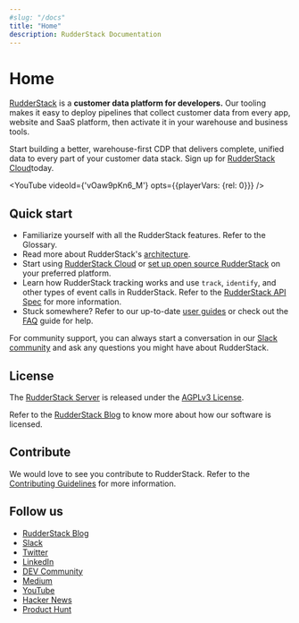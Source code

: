 ```yaml
---
#slug: "/docs"
title: "Home"
description: RudderStack Documentation
---
```


# Home

[RudderStack](https://rudderstack.com/) is a **customer data platform for developers.** Our tooling makes it easy to deploy pipelines that collect customer data from every app, website and SaaS platform, then activate it in your warehouse and business tools.

<div class="successBlock">

Start building a better, warehouse-first CDP that delivers complete, unified data to every part of your customer data stack. Sign up for <a href="https://app.rudderstack.com/signup?type=freetrial">RudderStack Cloud</a>today.
</div>

<YouTube
    videoId={'vOaw9pKn6_M'}
    opts={{playerVars: {rel: 0}}}
/>

## Quick start

- Familiarize yourself with all the RudderStack features. Refer to the <Link to="/get-started/glossary">Glossary</Link>.
- Read more about RudderStack's [architecture](https://rudderstack.com/docs/get-started/rudderstack-architecture/).
- Start using [RudderStack Cloud](https://app.rudderstack.com/signup?type=freetrial) or [set up open source RudderStack](https://rudderstack.com/docs/rudderstack-open-source/installing-and-setting-up-rudderstack/) on your preferred platform.
- Learn how RudderStack tracking works and use `track`, `identify`, and other types of event calls in RudderStack. Refer to the [RudderStack API Spec](https://rudderstack.com/docs/rudderstack-api/api-specification/rudderstack-spec/) for more information.
- Stuck somewhere? Refer to our up-to-date [user guides](https://rudderstack.com/docs/user-guides/) or check out the [FAQ](https://rudderstack.com/docs/faqs/) guide for help.

<div class="successBlock">
    
For community support, you can always start a conversation in our <a href="https://rudderstack.com/join-rudderstack-slack-community">Slack community</a> and ask any questions you might have about RudderStack.
</div>

## License

The [RudderStack Server](https://github.com/rudderlabs/rudder-server) is released under the [AGPLv3 License](https://www.gnu.org/licenses/agpl-3.0-standalone.html).

<div class="infoBlock">

Refer to the <a href="https://rudderstack.com/blog/rudderstacks-licensing-explained">RudderStack Blog</a> to know more about how our software is licensed.
</div>

## Contribute

We would love to see you contribute to RudderStack. Refer to the [Contributing Guidelines](https://github.com/rudderlabs/rudder-server/blob/master/CONTRIBUTING.md) for more information.

## Follow us

- [RudderStack Blog](https://rudderstack.com/blog/)
- [Slack](https://rudderstack.com/join-rudderstack-slack-community)
- [Twitter](https://twitter.com/rudderstack)
- [LinkedIn](https://www.linkedin.com/company/rudderlabs/)
- [DEV Community](https://dev.to/rudderstack)
- [Medium](https://rudderstack.medium.com/)
- [YouTube](https://www.youtube.com/channel/UCgV-B77bV_-LOmKYHw8jvBw)
- [Hacker News](https://news.ycombinator.com/item?id=21081756)
- [Product Hunt](https://www.producthunt.com/posts/rudderstack)
